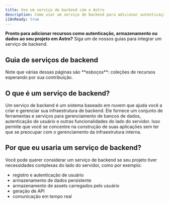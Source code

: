 ```yaml
---
title: Use um serviço de backend com o Astro
description: Como usar um serviço de backend para adicionar autenticação, armazenamento e dados
i18nReady: true
---
```


**Pronto para adicionar recursos como autenticação, armazenamento ou dados ao seu projeto em Astro?** Siga um de nossos guias para integrar um serviço de backend.

## Guia de serviços de backend

<BackendGuidesNav />
Note que várias dessas páginas são **esboços**: coleções de recursos esperando por sua contribuição.

## O que é um serviço de backend?

Um serviço de backend é um sistema baseado em nuvem que ajuda você a criar e gerenciar sua infraestrutura de backend. Ele fornece um conjunto de ferramentas e serviços para gerenciamento de bancos de dados, autenticação de usuário e outras funcionalidades do lado do servidor. Isso permite que você se concentre na construção de suas aplicações sem ter que se preocupar com o gerenciamento da infraestrutura interna.

## Por que eu usaria um serviço de backend?

Você pode querer considerar um serviço de backend se seu projeto tiver necessidades complexas do lado do servidor, como por exemplo:
- registro e autenticação de usuário
- armazenamento de dados persistente
- armazenamento de assets carregados pelo usuário
- geração de API
- comunicação em tempo real

